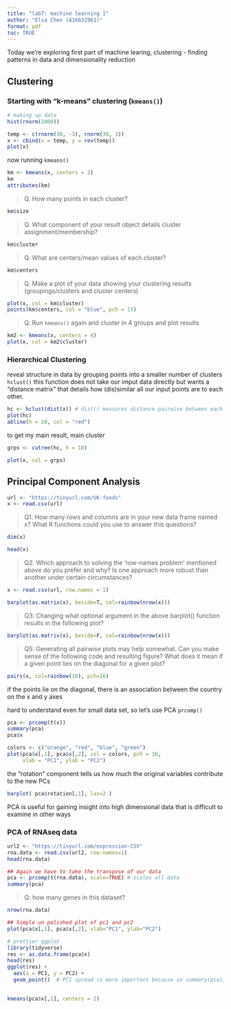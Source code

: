 ```yaml
---
title: "lab7: machine learning I"
author: "Elsa Chen (A16632961)"
format: pdf
toc: TRUE
---
```


Today we're exploring first part of machine learing, clustering - finding patterns in data and dimensionality reduction

## Clustering
### Starting with "k-means" clustering (`kmeans()`)

```r
# making up data
hist(rnorm(1000))
```

```r
temp <- c(rnorm(30, -3), rnorm(30, 3))
x <- cbind(x = temp, y = rev(temp))
plot(x)
```

now running `kmeans()`

```r
km <- kmeans(x, centers = 2)
km
attributes(km)
```
> Q. How many points in each cluster?

```r
km$size
```

> Q. What component of your result object details cluster assignment/membership?

```r
km$cluster
```

> Q. What are centers/mean values of each cluster?

```r
km$centers
```

> Q. Make a plot of your data showing your clustering results (groupings/clusters and cluster centers)

```r
plot(x, col = km$cluster)
points(km$centers, col = "blue", pch = 15)
```

> Q. Run `kmeans()` again and cluster in 4 groups and plot results

```r
km2 <- kmeans(x, centers = 4)
plot(x, col = km2$cluster)
```
### Hierarchical Clustering

reveal structure in data by grouping points into a smaller number of clusters
`hclust()` this function does not take our imput data directly but wants a "distance matrix" that details how (dis)similar all our input points are to each other. 

```r
hc <- hclust(dist(x)) # dist() measures distance pairwise between each point
plot(hc)
abline(h = 10, col = "red")
```

to get my main result, main cluster

```r
grps <- cutree(hc, h = 10)
```
```r
plot(x, col = grps)
```

## Principal Component Analysis

```r
url <- "https://tinyurl.com/UK-foods"
x <- read.csv(url)
```

> Q1. How many rows and columns are in your new data frame named x? What R functions could you use to answer this questions?

```r
dim(x)
```
```r
head(x)
```
> Q2. Which approach to solving the ‘row-names problem’ mentioned above do you prefer and why? Is one approach more robust than another under certain circumstances?

```r
x <- read.csv(url, row.names = 1)
```

```r
barplot(as.matrix(x), beside=T, col=rainbow(nrow(x)))
```
> Q3: Changing what optional argument in the above barplot() function results in the following plot?

```r
barplot(as.matrix(x), beside=F, col=rainbow(nrow(x)))
```

> Q5: Generating all pairwise plots may help somewhat. Can you make sense of the following code and resulting figure? What does it mean if a given point lies on the diagonal for a given plot?

```r
pairs(x, col=rainbow(10), pch=16)
```
if the points lie on the diagonal, there is an association between the country on the x and y axes

hard to understand even for small data set, so let's use PCA `prcomp()`

```r
pca <- prcomp(t(x))
summary(pca)
pca$x
```

```r
colors <- c("orange", "red", "blue", "green")
plot(pca$x[,1], pca$x[,2], col = colors, pch = 16, 
     xlab = "PC1", ylab = "PC2")
```
the "rotation" component tells us how much the original variables contribute to the new PCs

```r
barplot( pca$rotation[,1], las=2 )
```
PCA is useful for gaining insight into high dimensional data that is difficult to examine in other ways

### PCA of RNAseq data 

```r
url2 <- "https://tinyurl.com/expression-CSV"
rna.data <- read.csv(url2, row.names=1)
head(rna.data)
```

```r
## Again we have to take the transpose of our data 
pca <- prcomp(t(rna.data), scale=TRUE) # scales all data
summary(pca)
```
> Q: how many genes in this dataset?

```r
nrow(rna.data)
```

```r
## Simple un polished plot of pc1 and pc2
plot(pca$x[,1], pca$x[,2], xlab="PC1", ylab="PC2")
```
```r
# prettier ggplot
library(tidyverse)
res <- as.data.frame(pca$x)
head(res)
ggplot(res) +
  aes(x = PC1, y = PC2) +
  geom_point()  # PC1 spread is more important because in summary(pca), PC1 accounts for 92% of the variance
  
```

```r
kmeans(pca$x[,1], centers = 2)
```

